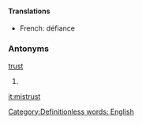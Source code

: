 ====Translations====
*French: défiance
===Antonyms===
[[trust]]
#{{stub}} [[Category:Definitionless words: English]]

[[it:mistrust]]